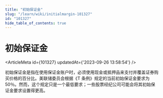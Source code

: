 ```yaml
---
title: "初始保证金"
slug: "/learn/wiki/initialmargin-101327"
id: "101327"
hide_table_of_contents: true
---
```



# 初始保证金

<ArticleMeta id={101327} updatedAt={'2023-09-26 13:58:54'} />
<div className='border-solid border-b border-t-0 my-4 border-[var(--ifm-color-gray-300)]' />

初始保证金是指在使用保证金账户时，必须使用现金或抵押品来支付并覆盖证券购买价格的百分比。美联储委员会根据《T 条例》规定的当前初始保证金要求为 50％。然而，这个规定只是一个最低要求；一些股票经纪公司可能会将其初始保证金要求设置得更高。
